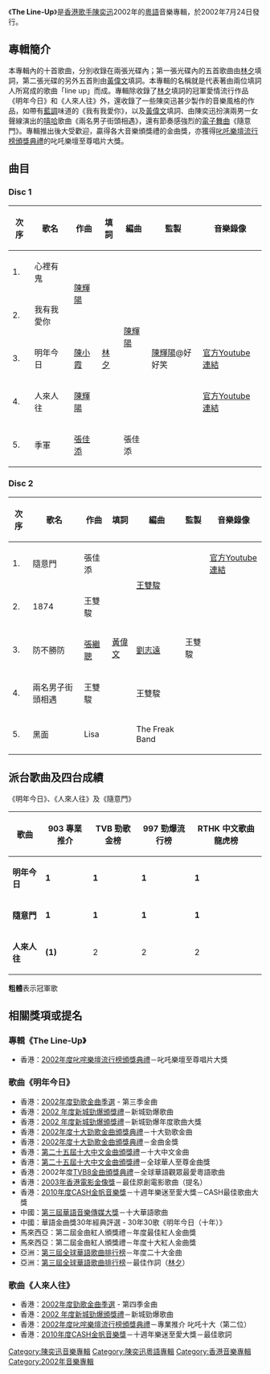 {{Infobox album <!-- See Wikipedia:WikiProject_Albums -->
| name       = The Line-Up
| type       = [[專輯|專輯]]
| artist     = [[陳奕迅|陳奕迅]]
| cover      = 2002EasonTheLineUp.jpg
<!-- 未知參數 | background = orange -->
| released   = 2002年7月24日
| recorded   = 
| genre      = 粵語流行
| length     = 
| label      = [[音樂家唱片|音樂家唱片]]
| producer   = 
| prev_title = [[五星級的家|五星級的家]]
| prev_year  = 2002
| next_title = [[4_A_Change_&_Hits|4 A Change & Hits]]
| next_year  = 2002
}}
《'''The Line-Up'''》是[[香港|香港]][[歌手|歌手]][[陳奕迅|陳奕迅]]2002年的[[粵語|粵語]]音樂專輯，於2002年7月24日發行。
== 專輯簡介 ==
本專輯內的十首歌曲，分別收錄在兩張光碟內；第一張光碟內的五首歌曲由[[林夕|林夕]]填詞，第二張光碟的另外五首則由[[黃偉文|黃偉文]]填詞。本專輯的名稱就是代表著由兩位填詞人所寫成的歌曲「line up」而成。專輯除收錄了[[林夕|林夕]]填詞的冠軍愛情流行作品《明年今日》和《人來人往》外，還收錄了一些陳奕迅甚少製作的音樂風格的作品，如帶有[[藍調|藍調]]味道的《我有我愛你》，以及[[黃偉文|黃偉文]]填詞、由陳奕迅扮演兩男一女聲線演出的[[嘻哈|嘻哈]]歌曲《兩名男子街頭相遇》，還有節奏感強烈的[[電子舞曲|電子舞曲]]《隨意門》。專輯推出後大受歡迎，贏得各大音樂頒獎禮的金曲獎，亦獲得[[叱吒樂壇流行榜頒獎典禮|叱吒樂壇流行榜頒獎典禮]]的叱吒樂壇至尊唱片大獎。

== 曲目 ==
=== Disc 1 ===
{| class="wikitable sortable" 
|-
!次序
!歌名
!作曲
!填詞
!編曲
!監製
!音樂錄像
|-
| 1. || 心裡有鬼 || rowspan="2"|[[陳輝陽|陳輝陽]] || rowspan="5" |[[林夕|林夕]] || rowspan="4"|[[陳輝陽|陳輝陽]] || rowspan="5"|[[陳輝陽|陳輝陽]]@好好笑 || 
|-
| 2. || 我有我愛你 || 
|-
| 3. || 明年今日 || [[陳小霞|陳小霞]] || [http://www.youtube.com/watch?v=8NJVNkzhJM4 官方Youtube連結]{{Wayback|url=http://www.youtube.com/watch?v=8NJVNkzhJM4 |date=20170504073844 }}
|-
| 4. || 人來人往 || [[陳輝陽|陳輝陽]] || [http://www.youtube.com/watch?v=gAotCGoKhD0 官方Youtube連結]{{Wayback|url=http://www.youtube.com/watch?v=gAotCGoKhD0 |date=20131220214111 }}
|-
| 5. || 季軍 || [[張佳添|張佳添]] || 張佳添 || 
|}

=== Disc 2 ===
{| class="wikitable sortable" 
|-
!次序
!歌名
!作曲
!填詞
!編曲
!監製
!音樂錄像
|-
| 1. || 隨意門 || 張佳添 || rowspan="5" |[[黃偉文|黃偉文]] || rowspan="2"|[[王雙駿|王雙駿]] || rowspan="5"|王雙駿 || [http://www.youtube.com/watch?v=NrYp86XqqHU 官方Youtube連結]{{Wayback|url=http://www.youtube.com/watch?v=NrYp86XqqHU |date=20140525205331 }}
|-
| 2. || 1874 || 王雙駿 || 
|-
| 3. || 防不勝防 || [[張繼聰|張繼聰]] || [[劉志遠|劉志遠]] ||  
|-
| 4. || 兩名男子街頭相遇 || 王雙駿 || 王雙駿 || 
|-
| 5. || 黑面 || Lisa || The Freak Band || 
|}

== 派台歌曲及四台成績 ==
《明年今日》、《人來人往》及《隨意門》

{| class="wikitable" 
|-
!歌曲||903 專業推介||TVB 勁歌金榜||997 勁爆流行榜||RTHK 中文歌曲龍虎榜
|- 
| '''明年今日''' || '''1''' || '''1''' || '''1''' || '''1'''
|- 
| '''隨意門''' || '''1''' || '''1''' || '''1''' || '''1''' 
|- 
| '''人來人往''' || '''(1)''' || 2 || 2 || 2
|}

'''粗體'''表示冠軍歌

== 相關獎項或提名 ==
=== 專輯《The Line-Up》 ===
* 香港：[[2002年度叱咤樂壇流行榜頒獎典禮得獎名單|2002年度叱咤樂壇流行榜頒獎典禮]]－叱吒樂壇至尊唱片大獎

=== 歌曲《明年今日》 ===
* 香港：[[勁歌金曲優秀選|2002年度勁歌金曲季選]] - 第三季金曲
* 香港：[[2002年度新城勁爆頒獎禮得獎名單|2002 年度新城勁爆頒獎禮]]－新城勁爆歌曲
* 香港：[[2002年度新城勁爆頒獎禮得獎名單|2002 年度新城勁爆頒獎禮]]－新城勁爆年度歌曲大獎
* 香港：[[2002年度十大勁歌金曲得獎名單|2002年度十大勁歌金曲頒獎典禮]]－十大勁歌金曲
* 香港：[[2002年度十大勁歌金曲得獎名單|2002年度十大勁歌金曲頒獎典禮]]－金曲金獎
* 香港：[[第二十五屆十大中文金曲得獎名單|第二十五屆十大中文金曲頒獎禮]]－十大中文金曲
* 香港：[[第二十五屆十大中文金曲得獎名單|第二十五屆十大中文金曲頒獎禮]]－全球華人至尊金曲獎
* 香港：2002年度[[TVB8金曲頒獎典禮|TVB8金曲頒獎典禮]]－全球華語觀眾最愛粵語歌曲
* 香港：[[2003年香港電影金像獎|2003年香港電影金像獎]]－最佳原創電影歌曲（提名）
* 香港：[[CASH金帆音樂獎|2010年度CASH金帆音樂獎]]－十週年樂迷至愛大獎－CASH最佳歌曲大獎
* 中國：[[華語音樂傳媒大獎|第三屆華語音樂傳媒大獎]]－十大華語歌曲
* 中國：華語金曲獎30年經典評選 - 30年30歌《明年今日（十年）》
* 馬來西亞：第二屆金曲紅人頒獎禮－年度最佳紅人金曲獎
* 馬來西亞：第二屆金曲紅人頒獎禮－年度十大紅人金曲獎
* 亞洲：[[第三屆全球華語歌曲排行榜|第三屆全球華語歌曲排行榜]]－年度二十大金曲
* 亞洲：[[第三屆全球華語歌曲排行榜|第三屆全球華語歌曲排行榜]]－最佳作詞（[[林夕|林夕]]）

=== 歌曲《人來人往》 ===
* 香港：[[勁歌金曲優秀選|2002年度勁歌金曲季選]] - 第四季金曲
* 香港：[[2002年度新城勁爆頒獎禮得獎名單|2002 年度新城勁爆頒獎禮]]－新城勁爆歌曲
* 香港：[[2002年度叱咤樂壇流行榜頒獎典禮得獎名單|2002年度叱咤樂壇流行榜頒獎典禮]]－專業推介 叱吒十大（第二位）
* 香港：[[CASH金帆音樂獎|2010年度CASH金帆音樂獎]]－十週年樂迷至愛大獎－最佳歌詞


{{陳奕迅}}
{{叱咤樂壇至尊唱片}}
[[Category:陳奕迅音樂專輯|Category:陳奕迅音樂專輯]]
[[Category:陳奕迅粵語專輯|Category:陳奕迅粵語專輯]]
[[Category:香港音樂專輯|Category:香港音樂專輯]]
[[Category:2002年音樂專輯|Category:2002年音樂專輯]]